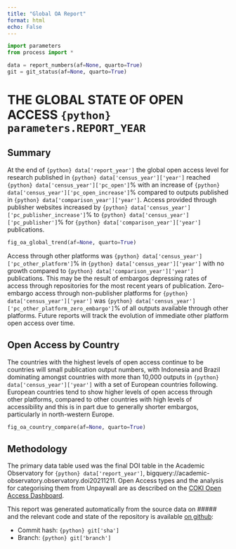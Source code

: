 ```yaml
---
title: "Global OA Report"
format: html
echo: False
---
```


```python
import parameters
from process import *

data = report_numbers(af=None, quarto=True)
git = git_status(af=None, quarto=True)
```

# THE GLOBAL STATE OF OPEN ACCESS `{python} parameters.REPORT_YEAR`

## Summary

At the end of `{python} data['report_year']` the global open access level for research published in
`{python} data['census_year']['year']` reached `{python} data['census_year']['pc_open']`% with an increase of
`{python} data['census_year']['pc_open_increase']`% compared to
outputs published in `{python} data['comparison_year']['year']`. Access provided through publisher websites
increased by `{python} data['census_year']['pc_publisher_increase']`% to
`{python} data['census_year']['pc_publisher']`% for `{python} data['comparison_year']['year']` publications.

```python
fig_oa_global_trend(af=None, quarto=True)
```

Access through other platforms was `{python} data['census_year']['pc_other_platform']`% in
`{python} data['census_year']['year']` with no growth compared to `{python} data['comparison_year']['year']` publications. 
This may be the result of embargos depressing rates of access through repositories for the most recent years of 
publication. Zero-embargo access through non-publisher platforms for `{python} data['census_year']['year']` 
was `{python} data['census_year']['pc_other_platform_zero_embargo']`% of all outputs available through other platforms.
Future reports will track the evolution of immediate other platform open access over time.

## Open Access by Country

The countries with the highest levels of open access continue to be countries will small publication output numbers, 
with Indonesia and Brazil dominating amongst countries with more than 10,000 outputs in 
`{python} data['census_year']['year']` with a set of European countries following. 
European countries tend to show higher levels of open access through other platforms, compared to other countries
with high levels of accessibility and this is in part due to generally shorter embargos, particularly in north-western
Europe.

```python
fig_oa_country_compare(af=None, quarto=True)
```

## Methodology

The primary data table used was the final DOI table in the Academic Observatory for 
`{python} data['report_year']`, bigquery://academic-observatory.observatory.doi20211211. Open Access types and
the analysis for categorising them from Unpaywall are as described on the 
[COKI Open Access Dashboard](https://open.coki.ac/how/).

This report was generated automatically from the source data on ##### and the relevant code and
state of the repository is available [on github](`{python} git['remote_url']`):

* Commit hash: `{python} git['sha']`
* Branch: `{python} git['branch']`